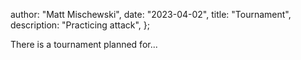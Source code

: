 
  author: "Matt Mischewski",
  date: "2023-04-02",
  title: "Tournament",
  description: "Practicing attack",
};


There is a tournament planned for...
